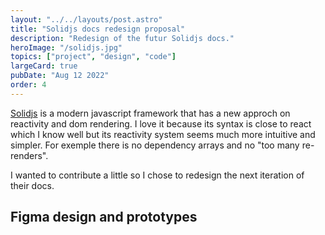 ```yaml
---
layout: "../../layouts/post.astro"
title: "Solidjs docs redesign proposal"
description: "Redesign of the futur Solidjs docs."
heroImage: "/solidjs.jpg"
topics: ["project", "design", "code"]
largeCard: true
pubDate: "Aug 12 2022"
order: 4
---
```


[Solidjs](https://www.solidjs.com) is a modern javascript framework that has a new approch on reactivity and dom rendering. I love it because its syntax is close to react which I know well but its reactivity system seems much more intuitive and simpler. For exemple there is no dependency arrays and no "too many re-renders".

I wanted to contribute a little so I chose to redesign the next iteration of their docs.

## Figma design and prototypes
